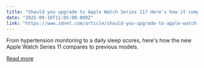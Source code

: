 ```yaml
---
title: "Should you upgrade to Apple Watch Series 11? Here's how it compares to older models"
date: "2025-09-10T11:05:00.000Z"
link: "https://www.zdnet.com/article/should-you-upgrade-to-apple-watch-series-11-heres-how-it-compares-to-older-models/"
---
```


From hypertension monitoring to a daily sleep scores, here's how the new Apple Watch Series 11 compares to previous models.

[Read more](https://www.zdnet.com/article/should-you-upgrade-to-apple-watch-series-11-heres-how-it-compares-to-older-models/)
